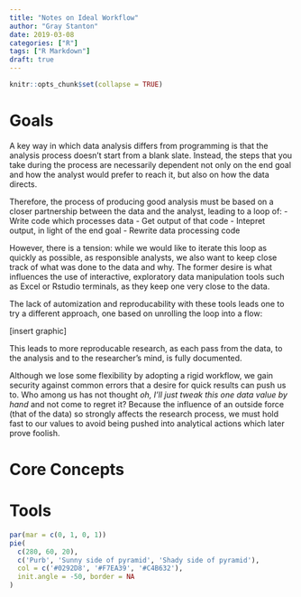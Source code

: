 ```yaml
---
title: "Notes on Ideal Workflow"
author: "Gray Stanton"
date: 2019-03-08
categories: ["R"]
tags: ["R Markdown"]
draft: true
---
```


```r
knitr::opts_chunk$set(collapse = TRUE)
```

# Goals
A key way in which data analysis differs from programming is that the analysis process doesn't start from a blank slate.
Instead, the steps that you take during the process are necessarily dependent not only on the end goal and how the analyst would prefer to reach it,
but also on how the data directs.

Therefore, the process of producing good analysis must be based on a closer partnership between the data and the analyst, leading to a loop of:
 - Write code which processes data
 - Get output of that code
 - Intepret output, in light of the end goal
 - Rewrite data processing code

However, there is a tension: while we would like to iterate this loop as quickly as possible, as responsible analysts, we also want to keep close
track of what was done to the data and why. The former desire is what influences the use of interactive, exploratory data manipulation tools such
as Excel or Rstudio terminals, as they keep one very close to the data. 

The lack of automization and reproducability with these tools leads one to try a different approach, one based on unrolling the loop into a flow:

[insert graphic]

This leads to more reproducable research, as each pass from the data, to the analysis and to the researcher's mind, is fully documented.

Although we lose some flexibility by adopting a rigid workflow, we gain security against common errors that a desire for quick results can push
us to. Who among us has not thought *oh, I'll just tweak this one data value by hand* and not come to regret it? Because the influence of
an outside force (that of the data) so strongly affects the research process, we must hold fast to our values to avoid being pushed into 
analytical actions which later prove foolish.

# Core Concepts

# Tools


```r
par(mar = c(0, 1, 0, 1))
pie(
  c(280, 60, 20),
  c('Purb', 'Sunny side of pyramid', 'Shady side of pyramid'),
  col = c('#0292D8', '#F7EA39', '#C4B632'),
  init.angle = -50, border = NA
)
```
